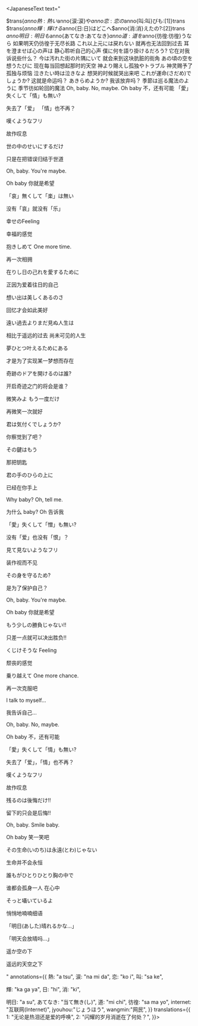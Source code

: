 





<JapaneseText text="

$trans{$anno{熱:熱}い$anno{涙:涙}や$anno{恋:恋}の$anno{叫:叫}びも:[1]}trans
$trans{$anno{輝:輝}ける$anno{日:日}はどこへ$anno{消:消}えたの?:[2]}trans
$anno{明日:明日}も$anno{あてなき:あてなき}$anno{道:道}を$anno{彷徨:彷徨}うなら
如果明天仍彷徨于无尽长路
これ以上元には戻れない
就再也无法回到过去
耳を澄ませば心の声は
静心聆听自己的心声
僕に何を語り掛けるだろう?
它在对我诉说些什么？
今は汚れた街の片隅にいて
就会来到这块肮脏的街角
あの頃の空を想うたびに
现在每当回想起那时的天空
神より賜えし孤独やトラブル
神灵赐予了孤独与烦恼
泣きたい時は泣きなよ
想哭的时候就哭出来吧
これが運命(さだめ)でしょうか?
这就是命运吗？
あきらめようか?
我该放弃吗？
季節は巡る魔法のように
季节彷如轮回的魔法
Oh, baby. No, maybe.
Oh baby 不，还有可能
「愛」失くして「情」も無い?

失去了「爱」 「情」也不再？

嘆くようなフリ

故作叹息

世の中のせいにするだけ

只是在把错误归结于世道



Oh, baby. You're maybe.

Oh baby 你就是希望

「哀」無くして「楽」は無い

没有「哀」就没有「乐」

幸せのFeeling

幸福的感觉

抱きしめて One more time.

再一次相拥



在りし日の己れを愛するために

正因为爱着往日的自己

想い出は美しくあるのさ

回忆才会如此美好

遠い過去よりまだ見ぬ人生は

相比于遥远的过去 尚未可见的人生

夢ひとつ叶えるためにある

才是为了实现某一梦想而存在



奇跡のドアを開けるのは誰?

开启奇迹之门的将会是谁？

微笑みよ もう一度だけ

再微笑一次就好

君は気付くでしょうか?

你察觉到了吧？

その鍵はもう

那把钥匙

君の手のひらの上に

已经在你手上



Why baby? Oh, tell me.

为什么 baby? Oh 告诉我

「愛」失くして「憎」も無い?

没有「爱」也没有「恨」？

見て見ないようなフリ

装作视而不见

その身を守るため?

是为了保护自己？



Oh, baby. You're maybe.

Oh baby 你就是希望

もう少しの勝負じゃない!!

只差一点就可以决出胜负!!

くじけそうな Feeling

颓丧的感觉

乗り越えて One more chance.

再一次克服吧



I talk to myself…

我告诉自己…



Oh, baby. No, maybe.

Oh baby 不，还有可能

「愛」失くして「情」も無い?

失去了「爱」，「情」也不再？

嘆くようなフリ

故作叹息

残るのは後悔だけ!!

留下的只会是后悔!!



Oh, baby. Smile baby.

Oh baby 笑一笑吧

その生命(いのち)は永遠(とわ)じゃない

生命并不会永恒

誰もがひとりひとり胸の中で

谁都会孤身一人 在心中

そっと囁いているよ

悄悄地喃喃细语



「明日(あした)晴れるかな…」

「明天会放晴吗…」



遥か空の下

遥远的天空之下

"
annotations={{
熱: "a tsu",
涙: "na mi da",
恋: "ko i",
叫: "sa ke",

輝: "ka ga ya",
日: "hi",
消: "ki",

明日: "a su",
あてなき: "当て無き(し)",
道: "mi chi",
彷徨: "sa ma yo",
internet: "互联网(Internet)",
jyouhou:"じょうほう",
wangmin:"网民",
}}
translations={{
1: "无论是热泪还是爱的呼唤",
2: "闪耀的岁月消逝在了何处？",
}}></JapaneseText>
